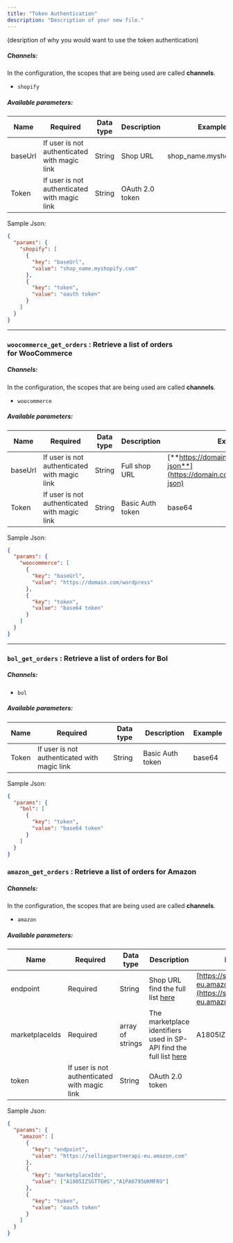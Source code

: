 ```yaml
---
title: "Token Authentication"
description: "Description of your new file."
---
```


(desription of why you would want to use the token authentication)

##### Channels:

[](https://github.com/runkariz/docs/blob/main/order/README.md#channels)

In the configuration, the scopes that are being used are called **channels**.

* `shopify`

##### Available parameters:

| Name    | Required                                     | Data type | Description     | Example                  |
| ------- | -------------------------------------------- | --------- | --------------- | ------------------------ |
| baseUrl | If user is not authenticated with magic link | String    | Shop URL        | shop\_name.myshopify.com |
| Token   | If user is not authenticated with magic link | String    | OAuth 2.0 token |                          |

Sample Json:

```json
{
  "params": {
    "shopify": [
      {
        "key": "baseUrl",
        "value": "shop_name.myshopify.com"
      },
      {
        "key": "token",
        "value": "oauth token"
      }
    ]
  }
}
```

***

### `woocommerce_get_orders` : Retrieve a list of orders for **WooCommerce**

[](https://github.com/runkariz/docs/blob/main/order/README.md#woocommerce_get_orders--retrieve-a-list-of-orders-for-woocommerce)

##### Channels:

[](https://github.com/runkariz/docs/blob/main/order/README.md#channels-1)

In the configuration, the scopes that are being used are called **channels**.

* `woocommerce`

##### Available parameters:

| Name    | Required                                     | Data type | Description      | Example                                                                          |
| ------- | -------------------------------------------- | --------- | ---------------- | -------------------------------------------------------------------------------- |
| baseUrl | If user is not authenticated with magic link | String    | Full shop URL    | [**https://domain.com/wordpress/wp-json**](https://domain.com/wordpress/wp-json) |
| Token   | If user is not authenticated with magic link | String    | Basic Auth token | base64                                                                           |

Sample Json:

```json
{
  "params": {
    "woocommerce": [
      {
        "key": "baseUrl",
        "value": "https://domain.com/wordpress"
      },
      {
        "key": "token",
        "value": "base64 token"
      }
    ]
  }
}
```

***

### `bol_get_orders` : Retrieve a list of orders for **Bol**

[](https://github.com/runkariz/docs/blob/main/order/README.md#bol_get_orders--retrieve-a-list-of-orders-for-bol)

##### Channels:

[](https://github.com/runkariz/docs/blob/main/order/README.md#channels-2)

* `bol`

##### Available parameters:

| Name  | Required                                     | Data type | Description      | Example |
| ----- | -------------------------------------------- | --------- | ---------------- | ------- |
| Token | If user is not authenticated with magic link | String    | Basic Auth token | base64  |

Sample Json:

```json
{
  "params": {
    "bol": [
      {
        "key": "token",
        "value": "base64 token"
      }
    ]
  }
}
```

### `amazon_get_orders` : Retrieve a list of orders for **Amazon**

[](https://github.com/runkariz/docs/blob/main/order/README.md#amazon_get_orders--retrieve-a-list-of-orders-for-amazon)

##### Channels:

[](https://github.com/runkariz/docs/blob/main/order/README.md#channels-3)

In the configuration, the scopes that are being used are called **channels**.

* `amazon`

##### Available parameters:

| Name           | Required                                     | Data type        | Description                                                                                                                          | Example                                                                             |
| -------------- | -------------------------------------------- | ---------------- | ------------------------------------------------------------------------------------------------------------------------------------ | ----------------------------------------------------------------------------------- |
| endpoint       | Required                                     | String           | Shop URL find the full list [here](https://developer-docs.amazon.com/sp-api/docs/sp-api-endpoints)                                   | [https://sellingpartnerapi-eu.amazon.com](https://sellingpartnerapi-eu.amazon.com/) |
| marketplaceIds | Required                                     | array of strings | The marketplace identifiers used in SP-API  find the full list [here](https://developer-docs.amazon.com/sp-api/docs/marketplace-ids) | A1805IZSGTT6HS                                                                      |
| token          | If user is not authenticated with magic link | String           | OAuth 2.0 token                                                                                                                      |                                                                                     |

Sample Json:

```json
{
  "params": {
    "amazon": [
      {
        "key": "endpoint",
        "value": "https://sellingpartnerapi-eu.amazon.com"
      },
      {
        "key": "marketplaceIds",
        "value": ["A1805IZSGTT6HS","A1PA6795UKMFR9"]
      },
      {
        "key": "token",
        "value": "oauth token"
      }
    ]
  }
}
```